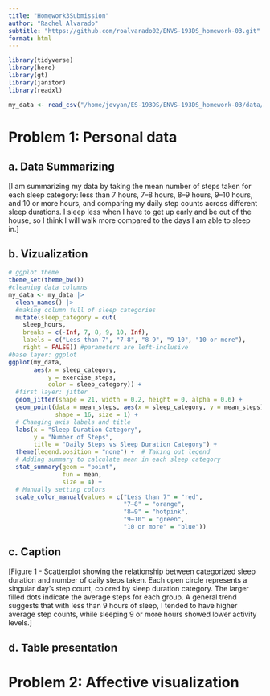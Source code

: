```yaml
---
title: "Homework3Submission"
author: "Rachel Alvarado"
subtitle: "https://github.com/roalvarado02/ENVS-193DS_homework-03.git" 
format: html
---
```


```r
library(tidyverse)
library(here)
library(gt)
library(janitor)
library(readxl)

my_data <- read_csv("/home/jovyan/ES-193DS/ENVS-193DS_homework-03/data/193DS - Personal data project - Sheet1 (1).csv") 

```

# Problem 1: Personal data

## a. Data Summarizing 

[I am summarizing my data by taking the mean number of steps taken for each sleep category: less than 7 hours, 7–8 hours, 8–9 hours, 9–10 hours, and 10 or more hours, and comparing my daily step counts across different sleep durations. I sleep less when I have to get up early and be out of the house, so I think I will walk more compared to the days I am able to sleep in.]

## b. Vizualization

```r
# ggplot theme
theme_set(theme_bw())
#cleaning data columns
my_data <- my_data |> 
  clean_names() |> 
  #making column full of sleep categories 
  mutate(sleep_category = cut(
    sleep_hours,
    breaks = c(-Inf, 7, 8, 9, 10, Inf),
    labels = c("Less than 7", "7–8", "8–9", "9–10", "10 or more"),
    right = FALSE)) #parameters are left-inclusive 
#base layer: ggplot
ggplot(my_data, 
       aes(x = sleep_category, 
           y = exercise_steps, 
           color = sleep_category)) +
  #first layer: jitter
  geom_jitter(shape = 21, width = 0.2, height = 0, alpha = 0.6) + 
  geom_point(data = mean_steps, aes(x = sleep_category, y = mean_steps),
             shape = 16, size = 1) + 
  # Changing axis labels and title
  labs(x = "Sleep Duration Category",
       y = "Number of Steps",
       title = "Daily Steps vs Sleep Duration Category") +
  theme(legend.position = "none") +  # Taking out legend
  # Adding summary to calculate mean in each sleep category
  stat_summary(geom = "point",
               fun = mean,
               size = 4) +
  # Manually setting colors
  scale_color_manual(values = c("Less than 7" = "red",
                                "7–8" = "orange",
                                "8–9" = "hotpink",
                                "9–10" = "green",
                                "10 or more" = "blue"))

```


## c. Caption

[Figure 1 - Scatterplot showing the relationship between categorized sleep duration and number of daily steps taken. Each open circle represents a singular day's step count, colored by sleep duration category. The larger filled dots indicate the average steps for each group. A general trend suggests that with less than 9 hours of sleep, I tended to have higher average step counts, while sleeping 9 or more hours showed lower activity levels.]


## d. Table presentation


# Problem 2: Affective visualization 